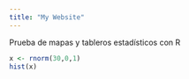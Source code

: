 ```yaml
---
title: "My Website"
---
```


Prueba de mapas y tableros estadísticos con R
```r
x <- rnorm(30,0,1)
hist(x)
```

